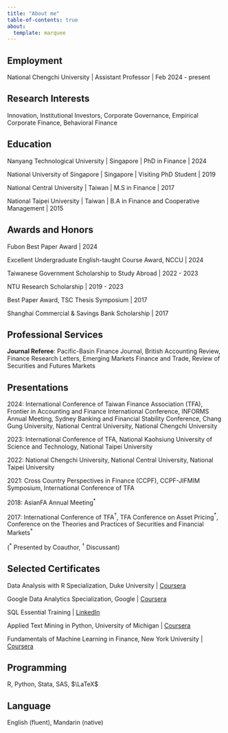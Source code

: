```yaml
---
title: "About me"
table-of-contents: true
about:
  template: marquee
---
```


## Employment

National Chengchi University \| Assistant Professor \| Feb 2024 - present

## Research Interests

Innovation, Institutional Investors, Corporate Governance, Empirical Corporate Finance, Behavioral Finance

## Education

Nanyang Technological University \| Singapore \| PhD in Finance \| 2024

National University of Singapore \| Singapore \| Visiting PhD Student \| 2019

National Central University \| Taiwan \| M.S in Finance \| 2017

National Taipei University \| Taiwan \| B.A in Finance and Cooperative Management \| 2015

## Awards and Honors

Fubon Best Paper Award \| 2024

Excellent Undergraduate English-taught Course Award, NCCU \| 2024

Taiwanese Government Scholarship to Study Abroad \| 2022 - 2023

NTU Research Scholarship \| 2019 - 2023

Best Paper Award, TSC Thesis Symposium \| 2017

Shanghai Commercial & Savings Bank Scholarship \| 2017

## Professional Services

**Journal Referee**: Pacific-Basin Finance Journal, British Accounting Review, Finance Research Letters, Emerging Markets Finance and Trade, Review of Securities and Futures Markets

## Presentations

2024: International Conference of Taiwan Finance Association (TFA), Frontier in Accounting and Finance International Conference, INFORMS Annual Meeting, Sydney Banking and Financial Stability Conference, Chang Gung University, National Central University, National Chengchi University

2023: International Conference of TFA, National Kaohsiung University of Science and Technology, National Taipei University

2022: National Chengchi University, National Central University, National Taipei University

2021: Cross Country Perspectives in Finance (CCPF), CCPF-JIFMIM Symposium, International Conference of TFA

2018: AsianFA Annual Meeting$^*$

2017: International Conference of TFA$^\dagger$, TFA Conference on Asset Pricing$^*$, Conference on the Theories and Practices of Securities and Financial Markets$^*$

($^*$ Presented by Coauthor, $^\dagger$ Discussant)

## Selected Certificates

Data Analysis with R Specialization, Duke University \| [Coursera](https://www.coursera.org/account/accomplishments/specialization/certificate/HZ6WHJQG3TSW)

Google Data Analytics Specialization, Google \| [Coursera](https://www.coursera.org/account/accomplishments/specialization/certificate/9T2PRT75NGR3)

SQL Essential Training \| [LinkedIn](https://www.linkedin.com/learning/certificates/eedeb209c1edb03618b92f9db436e455ab4e7ac99e3e51339c15f633f16289aa)

Applied Text Mining in Python, University of Michigan \| [Coursera](coursera.org/verify/PVT7B574ACNF)

Fundamentals of Machine Learning in Finance, New York University \| [Coursera](coursera.org/verify/N4LWW7YT4W37)

## Programming

R, Python, Stata, SAS, $\LaTeX$

## Language

English (fluent), Mandarin (native)
